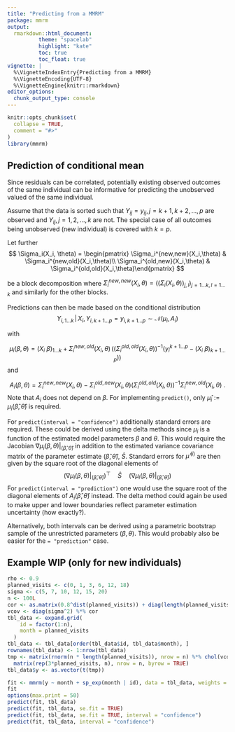 ```yaml
---
title: "Predicting from a MMRM"
package: mmrm
output:
  rmarkdown::html_document:
          theme: "spacelab"
          highlight: "kate"
          toc: true
          toc_float: true
vignette: |
  %\VignetteIndexEntry{Predicting from a MMRM}
  %\VignetteEncoding{UTF-8}
  %\VignetteEngine{knitr::rmarkdown}
editor_options:
  chunk_output_type: console
---
```


```r
knitr::opts_chunk$set(
  collapse = TRUE,
  comment = "#>"
)
library(mmrm)
```

## Prediction of conditional mean

Since residuals can be correlated, potentially existing observed outcomes
of the same individual can be informative for predicting the unobserved 
valued of the same individual.

Assume that the data is sorted such that $Y_{ij} = y_{ij}, j = k+1, k+2, \dots, p$ are
observed and $Y_{ij}, j = 1, 2, \dots, k$ are not.
The special case of all outcomes being unobserved (new individual) is covered
with $k=p$.

Let further 
$$
\Sigma_i(X_i, \theta) = \begin{pmatrix} \Sigma_i^{new,new}(X_i,\theta) & \Sigma_i^{new,old}(X_i,\theta)\\ \Sigma_i^{old,new}(X_i,\theta) & \Sigma_i^{old,old}(X_i,\theta)\end{pmatrix}
$$

be a block decomposition where
$\Sigma_i^{new,new}(X_i,\theta) = \Big(\big(\Sigma_i(X_i,\theta)\big)_{j,l}\Big)_{j = 1\dots k,\, l = 1\ldots k}$ and
similarly for the other blocks.

Predictions can then be made based on the conditional distribution
$$
Y_{i, 1\ldots k}\,|\,X_i,Y_{i,k+1\ldots p}=y_{i, k+1\ldots p}\sim\mathcal{N}(\mu_i, A_i)
$$

with 

$$
\mu_i(\beta,\theta) = (X_i \ \beta)_{1\ldots k} +  \Sigma_i^{new,old}(X_i,\theta) \, \Big(\big(\Sigma_i^{old,old}(X_i,\theta)\big)^{-1} \big(y_i^{k+1\ldots p} -  (X_i \ \beta)_{k+1\ldots p}\big)\Big)
$$
and

$$
A_i(\beta, \theta) = \Sigma_i^{new,new}(X_i,\theta) - \Sigma_i^{old,new}(X_i,\theta) \Big(\Sigma_i^{old,old}(X_i,\theta)\Big)^{-1} \Sigma_i^{new,old}(X_i,\theta) \ .
$$
Note that $A_i$ does not depend on $\beta$.
For implementing `predict()`, only $\widehat{\mu}_i:=\mu_i(\widehat{\beta},\widehat{\theta})$
is required.

For `predict(interval = "confidence")` additionally standard errors are required.
These could be derived using the delta methods since $\mu_i$ is a function of the
estimated model parameters $\beta$ and $\theta$.
This would require the Jacobian $\nabla\mu_i(\beta,\theta)|_{\big(\widehat{\beta},\widehat{\theta}\big)}$ 
in addition to the estimated variance covariance matrix of the parameter estimate
$\big(\widehat{\beta},\widehat{\theta}\big)$, $\widehat{S}$.
Standard errors for $\widehat{\mu}^{\,(i)}$ are then given by the square root of 
the diagonal elements of
$$
\Big(\nabla\mu_i(\beta,\theta)|_{\big(\widehat{\beta},\widehat{\theta}\big)}\Big)^\top\quad \widehat{S} \quad \Big(\nabla\mu_i(\beta,\theta)|_{\big(\widehat{\beta},\widehat{\theta}\big)}\Big)
$$
For `predict(interval = "prediction")` one would use the square root of the 
diagonal elements of $A_i\big(\widehat{\beta},\widehat{\theta}\big)$ instead.
The delta method could again be used to make upper and lower boundaries reflect
parameter estimation uncertainty (how exactly?).

Alternatively, both intervals can be derived using a parametric bootstrap sample
of the unrestricted parameters $(\beta, \theta)$.
This would probably also be easier for the `= "prediction"` case.


## Example WIP (only for new individuals)

```r
rho <- 0.9
planned_visits <- c(0, 1, 3, 6, 12, 18)
sigma <- c(5, 7, 10, 12, 15, 20)
n <- 100L
cor <- as.matrix(0.8^dist(planned_visits)) + diag(length(planned_visits)) # 'spatial' exponential
vcov <- diag(sigma^2) %*% cor
tbl_data <- expand.grid(
    id = factor(1:n),
    month = planned_visits
  )
tbl_data <- tbl_data[order(tbl_data$id, tbl_data$month), ]
rownames(tbl_data) <- 1:nrow(tbl_data)
tmp <- matrix(rnorm(n * length(planned_visits)), nrow = n) %*% chol(vcov) +
  matrix(rep(3*planned_visits, n), nrow = n, byrow = TRUE)
tbl_data$y <- as.vector(t(tmp)) 
```

```r
fit <- mmrm(y ~ month + sp_exp(month | id), data = tbl_data, weights = rep(1, nrow(tbl_data)))
fit
options(max.print = 50)
predict(fit, tbl_data)
predict(fit, tbl_data, se.fit = TRUE)
predict(fit, tbl_data, se.fit = TRUE, interval = "confidence")
predict(fit, tbl_data, interval = "confidence")
```
